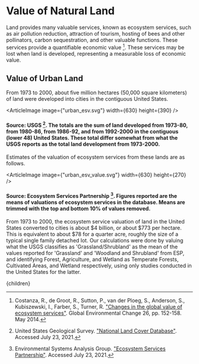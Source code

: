 


# Value of Natural Land

Land provides many valuable services, known as ecosystem services, such as air pollution reduction, attraction of tourism, hosting of bees and other pollinators, carbon sequestration, and other valuable functions. These services provide a quantifiable economic value [^1]. These services may be lost when land is developed, representing a measurable loss of economic value.

## Value of Urban Land
From 1973 to 2000, about five million hectares (50,000 square kilometers) of land were developed into cities in the contiguous United States.

<ArticleImage image={"urban_esv.svg"} width={630} height={390} />
#### Source: USGS [^3]. The totals are the sum of land developed from 1973-80, from 1980-86, from 1986-92, and from 1992-2000 in the contiguous (lower 48) United States. These total differ somewhat from what the USGS reports as the total land development from 1973-2000.

Estimates of the valuation of ecosystem services from these lands are as follows.

<ArticleImage image={"urban_esv_value.svg"} width={630} height={270} />
#### Source: Ecosystem Services Partnership [^2]. Figures reported are the means of valuations of ecosystem services in the database. Means are trimmed with the top and bottom 10% of values removed.

From 1973 to 2000, the ecosystem service valuation of land in the United States converted to cities is about $4 billion, or about $773 per hectare. This is equivalent to about $78 for a quarter acre, roughly the size of a typical single family detached lot. Our calculations were done by valuing what the USGS classifies as 'Grassland/Shrubland' as the mean of the values reported for 'Grassland' and 'Woodland and Shrubland' from ESP, and identifying Forest, Agriculture, and Wetland as Temperate Forests, Cultivated Areas, and Wetland respectively, using only studies conducted in the United States for the latter.

<IncorporateEsvIntoUrbanDevelopmentSolution />

[^1]: Costanza, R., de Groot, R., Sutton, P., van der Ploeg, S., Anderson, S., Kubiszewski, I., Farber, S., Turner, R. ["Changes in the global value of ecosystem services"](https://www.sciencedirect.com/science/article/abs/pii/S0959378014000685?via%3Dihub). Global Environmental Change 26, pp. 152-158. May 2014.

[^2]: Environmental Systems Analysis Group. ["Ecosystem Services Partnership"](https://www.es-partnership.org/). Accessed July 23, 2021.

[^3]: United States Geological Survey. ["National Land Cover Database"](https://www.usgs.gov/centers/eros/science/national-land-cover-database?qt-science_center_objects=0#qt-science_center_objects). Accessed July 23, 2021.

  <Article 
    focusAreaUrl={focusAreaUrl} 
    hierarchy={hierarchy} 
    site={site}
  >
    {children}
  </Article>
